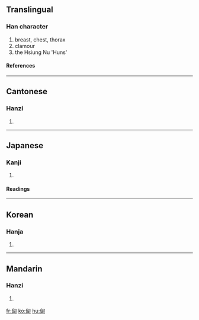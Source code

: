 ==Translingual==
===Han character===
{{Han char|rad=勹|as=04|sn=6|four=2772<sub>0</sub>|canj=心山大 (PUK)}}
# breast, chest, thorax
# clamour
# the Hsiung Nu 'Huns'
====References====
{{Han ref|kx=0151.040|dkj=02512|dj=0340.090|hdz=10258.050|uh=5308|ud=21256|bh=A649|bd=42569}}
----
==Cantonese==
===Hanzi===
{{yue-hanzi|jyut=|y=hung1}}
# {{defn|Cantonese}}
----
==Japanese==
===Kanji===
{{ja-kanji|grade=|rs=勹04}}
# {{defn|Japanese}} 
====Readings====
{{ja-readings|on=[[きょう]] (kyō)|kun=[[むね]] (mune), [[おそれる]] (osoreru), [[さわぐ]] (sawagu)}}
----
==Korean==
===Hanja===
{{ko-hanja|hangeul=흥|rv=heung|mr=hŭng}}
# {{defn|Korean}}
----
==Mandarin==
===Hanzi===
{{cmn-hanzi|pin=[[xiōng]] ([[xiong1]])|wg=hsiung<sup>1</sup>}}
# {{defn|Mandarin}}

[[fr:匈]]
[[ko:匈]]
[[hu:匈]]